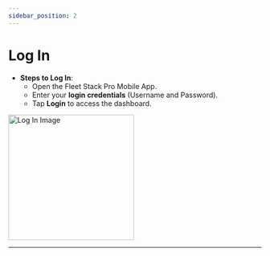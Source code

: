 ```yaml
---
sidebar_position: 2
---
```


# Log In

- **Steps to Log In**:
  - Open the Fleet Stack Pro Mobile App.
  - Enter your **login credentials** (Username and Password).
  - Tap **Login** to access the dashboard.

<img src="/assets/pro/SignUp.jpg" alt="Log In Image" width="250" />

---
